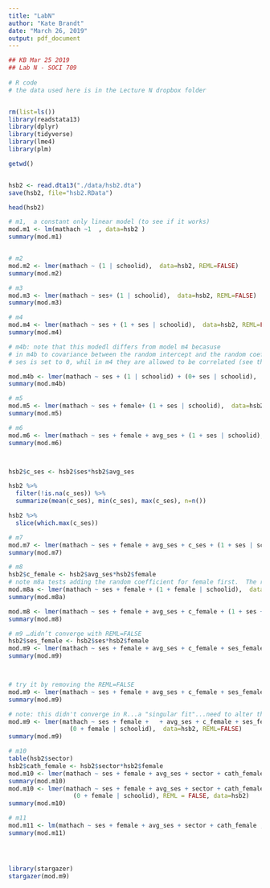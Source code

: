 ```yaml
---
title: "LabN"
author: "Kate Brandt"
date: "March 26, 2019"
output: pdf_document
---
```



```r
## KB Mar 25 2019
## Lab N - SOCI 709
 
# R code
# the data used here is in the Lecture N dropbox folder


rm(list=ls())
library(readstata13)
library(dplyr)
library(tidyverse)
library(lme4)
library(plm)

getwd()


hsb2 <- read.dta13("./data/hsb2.dta")
save(hsb2, file="hsb2.RData")

head(hsb2)

# m1,  a constant only linear model (to see if it works)
mod.m1 <- lm(mathach ~1  , data=hsb2 )
summary(mod.m1)


# m2
mod.m2 <- lmer(mathach ~ (1 | schoolid),  data=hsb2, REML=FALSE)
summary(mod.m2)

# m3
mod.m3 <- lmer(mathach ~ ses+ (1 | schoolid),  data=hsb2, REML=FALSE)
summary(mod.m3)

# m4
mod.m4 <- lmer(mathach ~ ses + (1 + ses | schoolid),  data=hsb2, REML=FALSE)
summary(mod.m4)

# m4b: note that this modedl differs from model m4 becasuse
# in m4b to covariance between the random intercept and the random coefficient for
# ses is set to 0, whil in m4 they are allowed to be correlated (see the corresponding models in Stata).

mod.m4b <- lmer(mathach ~ ses + (1 | schoolid) + (0+ ses | schoolid),  data=hsb2, REML=FALSE)
summary(mod.m4b)

# m5
mod.m5 <- lmer(mathach ~ ses + female+ (1 + ses | schoolid),  data=hsb2, REML=FALSE)
summary(mod.m5)

# m6
mod.m6 <- lmer(mathach ~ ses + female + avg_ses + (1 + ses | schoolid),  data=hsb2, REML=FALSE)
summary(mod.m6)



hsb2$c_ses <- hsb2$ses*hsb2$avg_ses

hsb2 %>%
  filter(!is.na(c_ses)) %>%
  summarize(mean(c_ses), min(c_ses), max(c_ses), n=n())

hsb2 %>%
  slice(which.max(c_ses))

# m7
mod.m7 <- lmer(mathach ~ ses + female + avg_ses + c_ses + (1 + ses | schoolid),  data=hsb2, REML=FALSE)
summary(mod.m7)

# m8
hsb2$c_female <- hsb2$avg_ses*hsb2$female
# note m8a tests adding the random coefficient for female first.  The random coefficient s.e. are different for female compared to Stata
mod.m8a <- lmer(mathach ~ ses + female + (1 + female | schoolid),  data=hsb2, REML=FALSE)
summary(mod.m8a)

mod.m8 <- lmer(mathach ~ ses + female + avg_ses + c_female + (1 + ses + female | schoolid),  data=hsb2, REML=FALSE)
summary(mod.m8)

# m9 …didn’t converge with REML=FALSE
hsb2$ses_female <- hsb2$ses*hsb2$female
mod.m9 <- lmer(mathach ~ ses + female + avg_ses + c_female + ses_female + (1 + ses + female | schoolid),  data=hsb2, REML=FALSE)
summary(mod.m9)



# try it by removing the REML=FALSE
mod.m9 <- lmer(mathach ~ ses + female + avg_ses + c_female + ses_female + (1 + ses + female | schoolid),  data=hsb2)
summary(mod.m9)

# note: this didn't converge in R...a "singular fit"...need to alter the model restricting the RE covariances
mod.m9 <- lmer(mathach ~ ses + female +   + avg_ses + c_female + ses_female + (1  | schoolid) + (0 + ses  | schoolid) +
                 (0 + female | schoolid),  data=hsb2, REML=FALSE)
summary(mod.m9)

# m10
table(hsb2$sector)
hsb2$cath_female <- hsb2$sector*hsb2$female
mod.m10 <- lmer(mathach ~ ses + female + avg_ses + sector + cath_female + (1 + ses + female | schoolid),  data=hsb2, REML=FALSE)
summary(mod.m10)
mod.m10 <- lmer(mathach ~ ses + female + avg_ses + sector + cath_female + (1 | schoolid) + (0 + ses | schoolid) + 
                  (0 + female | schoolid), REML = FALSE, data=hsb2)
summary(mod.m10)

# m11
mod.m11 <- lm(mathach ~ ses + female + avg_ses + sector + cath_female ,  data=hsb2)
summary(mod.m11)




library(stargazer)
stargazer(mod.m9)

```

